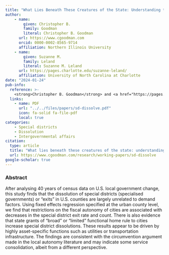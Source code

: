 ```yaml
---
title: "What Lies Beneath These Creatures of the State: Understanding the Death of Specialised Governments in the U.S"
author: 
    - name: 
        given: Christopher B.
        family: Goodman
        literal: Christopher B. Goodman
      url: https://www.cgoodman.com
      orcid: 0000-0002-8565-9714
      affiliation: Northern Illinois University
    - name: 
        given: Suzanne M.
        family: Leland
        literal: Suzanne M. Leland
      url: https://pages.charlotte.edu/suzanne-leland/
      affiliation: University of North Carolina at Charlotte
date: "2024-01-24"
pub-info:
  reference: >-
    <strong>Christopher B. Goodman</strong> and <a href="https://pages.charlotte.edu/suzanne-leland/">Suzanne M. Leland</a>. “What Lies Beneath These Creatures of the State: Understanding the Death of Specialised Governments in the U.S”
  links:
    - name: PDF
      url: "../../files/papers/sd-dissolve.pdf"
      icon: fa-solid fa-file-pdf
      local: true
categories:
    - Special districts
    - Dissolution
    - Intergovernmental affairs
citation:
  type: article
  title: "What lies beneath these creatures of the state: understanding the death of specialised governments in the U.S"
  url: https://www.cgoodman.com/research/working-papers/sd-dissolve
google-scholar: true
---
```


### Abstract
After analysing 40 years of census data on U.S. local government change, this study finds that the dissolution of special districts (specialised governments) or “exits” in U.S. counties are largely unrelated to demand factors. Using fixed effects regression specified at the urban county level, we find that restrictions on the fiscal autonomy of cities are associated with decreases in the special district exit rate and count. There is also evidence that state grants of “broad” or “limited” functional home rule to cities increase special district dissolutions. These results appear to be driven by highly asset-specific functions such as utilities or transportation infrastructure. The findings are consistent with the circumvention argument made in the local autonomy literature and may indicate some service consolidation, albeit from a different perspective.